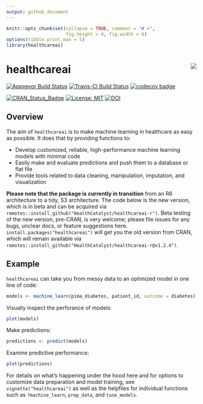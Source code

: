 ```yaml
---
output: github_document
---
```


<!-- README.md is generated from README.Rmd. Please edit that file -->

```r
knitr::opts_chunk$set(collapse = TRUE, comment = "# >",
                      fig.height = 4, fig.width = 6)
options(tibble.print_max = 5)
library(healthcareai)
```

# healthcareai <img src="man/figures/logo.png" align="right" />

[![Appveyor Build Status](https://ci.appveyor.com/api/projects/status/0xrpe233o9a16l4l/branch/master?svg=true)](https://ci.appveyor.com/project/CatalystAdmin/healthcareai-r/) 
[![Travis-CI Build Status](https://travis-ci.org/HealthCatalyst/healthcareai-r.svg?branch=master)](https://travis-ci.org/HealthCatalyst/healthcareai-r) 
[![codecov badge](https://codecov.io/gh/HealthCatalyst/healthcareai-r/branch/master/graph/badge.svg)](https://codecov.io/gh/HealthCatalyst/healthcareai-r) 

[![CRAN_Status_Badge](https://www.r-pkg.org/badges/version-last-release/healthcareai)](https://cran.r-project.org/package=healthcareai)
[![License: MIT](https://img.shields.io/badge/License-MIT-blue.svg)](https://github.com/HealthCatalystSLC/healthcareai-r/blob/master/LICENSE)
[![DOI](https://zenodo.org/badge/DOI/10.5281/zenodo.999334.svg)](https://doi.org/10.5281/zenodo.999334)

## Overview

The aim of `healthcareai` is to make machine learning in healthcare as easy as possible. It does that by providing functions to:

- Develop customized, reliable, high-performance machine learning models with minimal code
- Easily make and evaluate predictions and push them to a database or flat file
- Provide tools related to data cleaning, manipulation, imputation, and visualization

**Please note that the package is currently in transition** from an R6 architecture to a tidy, S3 architecture. The code below is the new version, which is in beta and can be acquired via `remotes::install_github("HealthCatalyst/healthcareai-r")`. Beta testing of the new version, pre-CRAN, is very welcome; please file issues for any bugs, unclear docs, or feature suggestions here. `install.packages("healthcareai")` will get you the old version from CRAN, which will remain available via `remotes::install_github("HealthCatalyst/healthcareai-r@v1.2.4")`.

## Example

`healthcareai` can take you from messy data to an optimized model in one line of code:

```r
models <- machine_learn(pima_diabetes, patient_id, outcome = diabetes)
```

Visually inspect the perforance of models:

```r
plot(models)
```

Make predictions:

```r
predictions <- predict(models)
```

Examine predictive performance:

```r
plot(predictions)
```

For details on what's happening under the hood here and for options to customize data preparation and model training, see `vignette("healthcareai")` as well as the helpfiles for individual functions such as `?machine_learn`, `prep_data`, and `tune_models`.

